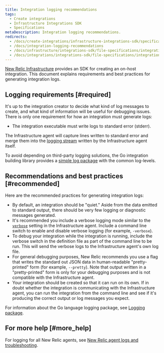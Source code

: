 ```yaml
---
title: Integration logging recommendations
tags:
  - Create integrations
  - Infrastructure Integrations SDK
  - Specifications
metaDescription: Integration logging recommendations.
redirects:
  - /docs/create-integrations/infrastructure-integrations-sdk/specifications/integration-logging-recommendations
  - /docs/integration-logging-recommendations
  - /docs/infrastructure/integrations-sdk/file-specifications/integration-logging-recommendations
  - /docs/integrations/integrations-sdk/file-specifications/integration-logging-recommendations
---
```


[New Relic Infrastructure](/docs/infrastructure/new-relic-infrastructure/getting-started/introduction-new-relic-infrastructure) provides an SDK for creating an on-host integration. This document explains requirements and best practices for generating integration logs.

## Logging requirements [#required]

It's up to the integration creator to decide what kind of log messages to create, and what kind of information will be useful for debugging issues. There is only one requirement for how an integration must generate logs:

* The integration executable must write logs to standard error (stderr).

The Infrastructure agent will capture lines written to standard error and merge them into the [logging stream](/docs/infrastructure/new-relic-infrastructure/troubleshooting/generating-logs-troubleshooting-infrastructure) written by the Infrastructure agent itself.

To avoid depending on third-party logging solutions, the Go integration building library provides a [simple log package](https://github.com/newrelic/infra-integrations-sdk/blob/master/docs/toolset/log.md) with the common log-levels.

## Recommendations and best practices [#recommended]

Here are the recommended practices for generating integration logs:

* By default, an integration should be "quiet." Aside from the data emitted to standard output, there should be very few logging or diagnostic messages generated.
* It's recommended you include a verbose logging mode similar to the [`verbose`](/docs/infrastructure/new-relic-infrastructure/configuration/configure-infrastructure-agent#verbose) setting in the Infrastructure agent. Include a command line switch to enable and disable verbose logging (for example, `-verbose`).
* To debug your integration while the integration is running, include the verbose switch in the definition file as part of the command line to be run. This will send the verbose logs to the Infrastructure agent's own log file.
* For general debugging purposes, New Relic recommends you use a flag that writes the standard out JSON data in human-readable "pretty-printed" form (for example, `--pretty`). Note that output written in a "pretty-printed" form is only for your debugging purposes and is not compatible with the Infrastructure agent.
* Your integration should be created so that it can run on its own. If in doubt whether the integration is communicating with the Infrastructure agent, you can run the integration from the command line and see if it's producing the correct output or log messages you expect.

For information about the Go language logging package, see [Logging package](https://github.com/newrelic/infra-integrations-sdk/blob/master/docs/toolset/log.md).

## For more help [#more_help]

For logging for all New Relic agents, see [New Relic agent logs and troubleshooting](/docs/agents/manage-apm-agents/troubleshooting/new-relic-agent-logs-troubleshooting).
